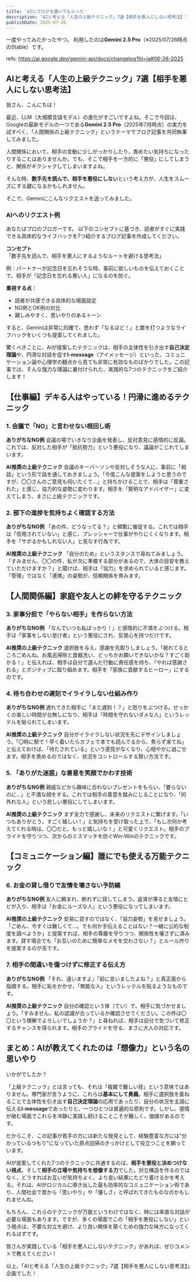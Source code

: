 ```yaml
---
title: 'AIにブログを書いてもらった'
description: 'AIと考える「人生の上級テクニック」7選【相手を悪人にしない思考法】'
publishDate: 2025-07-26
---
```


一度やってみたかったやつ。
利用したのは**Gemini 2.5 Pro**（※2025/07/26時点のStable）です。

refs: https://ai.google.dev/gemini-api/docs/changelog?hl=ja#06-26-2025

## AIと考える「人生の上級テクニック」7選【相手を悪人にしない思考法】

皆さん、こんにちは！

最近、LLM（大規模言語モデル）の進化がすごいですよね。そこで今回は、Googleの最新モデルの一つである**Gemini 2.5 Pro**（2025年7月時点）の実力を試すべく、「人間関係の上級テクニック」というテーマでブログ記事を共同執筆してみました。

人間関係において、相手の言動に少しがっかりしたり、責めたい気持ちになったりすることはありませんか。でも、そこで相手を一方的に「悪役」にしてしまうと、関係がギクシャクしてしまいますよね。

そんな時、**数手先を読んで、相手を悪役にしない**という考え方が、人生をスムーズにする鍵になるかもしれません。

そこで、Geminiにこんなリクエストを送ってみました。

### AIへのリクエスト例

あなたはプロのブロガーです。
以下のコンセプトに基づき、読者がすぐに実践できる具体的なライフハックを7つ紹介するブログ記事を作成してください。

**コンセプト**
「数手先を読んで、相手を悪人にするようなルートを避ける思考法」

例：パートナーが記念日を忘れそうな時、事前に欲しいものを伝えておくことで、相手が「記念日を忘れる悪い人」になるのを防ぐ。

**重視する点：**
- 読者が共感できる具体的な場面設定
- NG例とOK例の対比
- 親しみやすく、思いやりのあるトーン

すると、Geminiは非常に的確で、思わず「なるほど！」と膝を打つようなライフハックをいくつも提案してくれました。

驚くべきことに、AIが提案したテクニックは、相手の主体性を引き出す**自己決定理論**や、円滑な対話を促す**I-message**（アイメッセージ）といった、コミュニケーション論や心理学の観点から見ても非常に有効なものばかりでした。この記事では、そんな強力な理論に裏付けられた、実践的な7つのテクニックをご紹介します！

## 【仕事編】デキる人はやっている！円滑に進めるテクニック

### 1. 会議で「NO」と言わせない根回し術

**ありがちなNG例**
会議の場でいきなり企画を発表し、反対意見に感情的に反論。これでは、反対した相手が「抵抗勢力」という悪役になり、議論がこじれてしまいます。

**AI推奨の上級テクニック**
会議のキーパーソンや反対しそうな人に、事前に「相談」という形で話を通しておきましょう。「今度こんな提案をしようと思うのですが、〇〇さんのご意見も伺いたくて…」と持ちかけることで、相手は「尊重された」と感じ、協力的な姿勢に変わります。相手を「賢明なアドバイザー」に変えてしまう、まさに上級テクニックです。

### 2. 部下の進捗を気持ちよく確認する方法

**ありがちなNG例**
「あの件、どうなってる？」と頻繁に催促する。これでは相手は「信用されていない」と感じ、プレッシャーで仕事がやりにくくなります。相手を「サボるかもしれない人」と見なす行為です。

**AI推奨の上級テクニック**
「自分のため」というスタンスで尋ねてみましょう。「すみません、〇〇の件、私が次に準備する部分があるので、大体の目安を教えていただけますか？」と聞けば、相手は「協力」を求められていると感じます。「管理」ではなく「連携」の姿勢が、信頼関係を育みます。

## 【人間関係編】家庭や友人との絆を守るテクニック

### 3. 家事分担で「やらない相手」を作らない方法

**ありがちなNG例**
「なんでいつも私ばっかり！」と感情的に不満をぶつける。相手は「家事をしない怠け者」という悪役にされ、反発心を持つだけです。

**AI推奨の上級テクニック**
選択肢を与え、感謝を先取りしましょう。「疲れてるところごめんね。お風呂掃除と食器洗い、どっちかお願いできないかな？すごく助かる！」と伝えれば、相手は自分で選んだ行動に責任感を持ち、「やれば感謝される」とポジティブに取り組めます。相手を「家族に貢献するヒーロー」にするのです。

### 4. 待ち合わせの遅刻でイライラしない仕組み作り

**ありがちなNG例**
遅れてきた相手に「また遅刻！？」と怒りをぶつける。せっかくの楽しい時間が台無しになり、相手は「時間を守れないダメな人」というレッテルを貼られてしまいます。

**AI推奨の上級テクニック**
自分がイライラしない状況を先にデザインしましょう。「〇時に駅で！早く着いたらカフェで本でも読んでるから、焦らず来てね」と伝えておけば、「待たされている」という感覚がなくなり、心穏やかに過ごせます。相手を責めるのではなく、状況をコントロールする賢い方法です。

### 5. 「ありがた迷惑」な善意を笑顔でかわす技術

**ありがちなNG例**
親戚などから趣味に合わないプレゼントをもらい、「要らないのに…」と不満な顔をする。これでは相手の善意を踏みにじることになり、「的外れな人」という悲しい悪役にしてしまいます。

**AI推奨の上級テクニック**
まず全力で感謝し、未来のリクエストに繋げます。「いつもありがとう、すごく嬉しい！」と気持ちを受け取った上で、「もし次何か考えてくれる時は、〇〇だと、もっと嬉しいな！」と可愛くリクエスト。相手のプライドを守りつつ、次からのミスマッチを防ぐWin-Winのテクニックです。

## 【コミュニケーション編】誰にでも使える万能テクニック

### 6. お金の貸し借りで友情を壊さない予防線

**ありがちなNG例**
友人に頼まれ、断れずに貸してしまう。返済が滞ると友情にヒビが入り、相手は「お金にルーズな人」という悪役になってしまいます。

**AI推奨の上級テクニック**
安易に貸すのではなく、「協力姿勢」を見せましょう。「ごめん、今すぐは難しくて…。でも何か手伝えることはない？一緒に公的な制度を調べようか」と提案すれば、相手の尊厳を守りつつ、関係性を壊さずに済みます。貸す場合でも「お互いのために簡単なメモを交わさない？」とルール作りを提案するのが吉です。

### 7. 相手の間違いを傷つけずに修正する伝え方

**ありがちなNG例**
「それ、違いますよ」「前に言いましたよね？」と真正面から指摘する。相手に恥をかかせ、「無能な人」というレッテルを貼るようなものです。

**AI推奨の上級テクニック**
自分の確認という体（てい）で、相手に気づかせましょう。「すみません、私の認識が合っているか確認させてください。この件は〇〇という理解でよろしいでしょうか？」と尋ねれば、相手は自分で気づいて修正するチャンスを得られます。相手のプライドを守る、まさに大人の対応です。

## まとめ：AIが教えてくれたのは「想像力」という名の思いやり

いかがでしたか？

「上級テクニック」とは言っても、それは「複雑で難しい技」という意味ではありません。専門家が言うように、これらは**基本にして奥義**。相手に選択肢を委ねることで主体性を引き出す**自己決定理論**の応用であったり、自分の状況を主語に伝える**I-message**であったりと、一つひとつは普遍的な原則です。しかし、感情が絡む場面でこれらを冷静に実践し続けることこそが難しく、価値があるのです。

だからこそ、この記事が若手の方には新たな発見として、経験豊富な方には"分かっているつもり"になっていた原点回帰のきっかけとして役立つことを願っています。

AIが提案してくれた7つのテクニックに共通するのは、**相手を悪役と決めつけない視点**、そして**相手の立場や気持ちを想像する力**でした。対立構造を作るのではなく、どうすればお互いが気持ちよく、より良い結果にたどり着けるかを考える。それは、AIがロジカルに導き出した最も効率的なコミュニケーション術であり、人間社会で昔から「思いやり」や「優しさ」と呼ばれてきたものなのかもしれませんね。

もちろん、これらのテクニックが万能というわけではなく、時には率直な対話が必要な場面もあります。ですが、多くの場面でこの「相手を悪役にしない」という視点は、不要な対立を避け、より良い関係を築くための強力な味方になってくれるはずです。

皆さんが実践している「相手を悪人にしないテクニック」があれば、ぜひコメントで教えてください！

以上、「AIと考える「人生の上級テクニック」7選【相手を悪人にしない思考法】」企画でした！